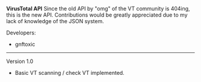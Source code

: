 '''VirusTotal API'''
Since the old API by "omg" of the VT community is 404ing, this is the new API.
Contributions would be greatly appreciated due to my lack of knowledge of the JSON system.

Developers:
* gnftoxic
----
Version 1.0
* Basic VT scanning / check VT implemented.
